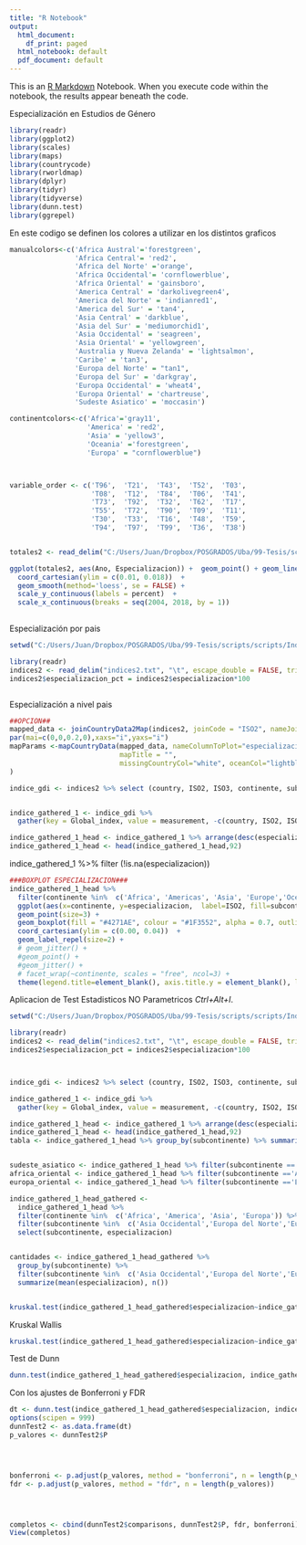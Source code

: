 ---
title: "R Notebook"
output:
  html_document:
    df_print: paged
  html_notebook: default
  pdf_document: default
---

This is an [R Markdown](http://rmarkdown.rstudio.com) Notebook. When you execute code within the notebook, the results appear beneath the code. 

Especialización en Estudios de Género








```{r, warning=FALSE, include=FALSE}
library(readr)
library(ggplot2)
library(scales)
library(maps)
library(countrycode)
library(rworldmap)
library(dplyr)
library(tidyr)
library(tidyverse)
library(dunn.test)
library(ggrepel)

```

En este codigo se definen los colores a utilizar en los distintos graficos

```{r, warning=FALSE, include=FALSE}

manualcolors<-c('Africa Austral'='forestgreen', 
                'Africa Central'= 'red2', 
                'Africa del Norte' ='orange',
                'Africa Occidental'= 'cornflowerblue', 
                'Africa Oriental' = 'gainsboro',
                'America Central' = 'darkolivegreen4',
                'America del Norte' = 'indianred1',
                'America del Sur' = 'tan4', 
                'Asia Central' = 'darkblue',
                'Asia del Sur' = 'mediumorchid1',
                'Asia Occidental' = 'seagreen',
                'Asia Oriental' = 'yellowgreen', 
                'Australia y Nueva Zelanda' = 'lightsalmon',
                'Caribe' = 'tan3',
                'Europa del Norte' = "tan1",
                'Europa del Sur' = 'darkgray', 
                'Europa Occidental' = 'wheat4',
                'Europa Oriental' = 'chartreuse',  
                'Sudeste Asiatico' = 'moccasin')

continentcolors<-c('Africa'='gray11', 
                   'America' = 'red2',
                   'Asia' = 'yellow3',
                   'Oceania' ='forestgreen',
                   'Europa' = "cornflowerblue")



variable_order <- c('T96',  'T21',  'T43',  'T52',  'T03',  
                    'T08',  'T12',  'T84',  'T06',  'T41',  
                    'T73',  'T92',  'T32',  'T62',  'T17',
                    'T55',  'T72',  'T90',  'T09',  'T11',  
                    'T30',  'T33',  'T16',  'T48',  'T59',  
                    'T94',  'T97',  'T99',  'T36',  'T38')



```



```{r, warning=FALSE}


totales2 <- read_delim("C:/Users/Juan/Dropbox/POSGRADOS/Uba/99-Tesis/scripts/scripts/graficos/totales2.csv", ";", escape_double = FALSE, trim_ws = TRUE)

ggplot(totales2, aes(Ano, Especializacion)) +  geom_point() + geom_line() +
  coord_cartesian(ylim = c(0.01, 0.018))  +
  geom_smooth(method='loess', se = FALSE) +
  scale_y_continuous(labels = percent)  +
  scale_x_continuous(breaks = seq(2004, 2018, by = 1)) 
  

```

Especialización por pais

```{r, warning=FALSE}
setwd("C:/Users/Juan/Dropbox/POSGRADOS/Uba/99-Tesis/scripts/scripts/Indices")

library(readr)
indices2 <- read_delim("indices2.txt", "\t", escape_double = FALSE, trim_ws = TRUE)
indices2$especializacion_pct = indices2$especializacion*100



```
Especialización a nivel pais

```{r}
##OPCION##
mapped_data <- joinCountryData2Map(indices2, joinCode = "ISO2", nameJoinColumn = "ISO2")
par(mai=c(0,0,0.2,0),xaxs="i",yaxs="i")
mapParams <-mapCountryData(mapped_data, nameColumnToPlot="especializacion_pct", colourPalette="topo", 
                           mapTitle = "", 
                           missingCountryCol="white", oceanCol="lightblue", addLegend=FALSE
)

```




```{r}

indice_gdi <- indices2 %>% select (country, ISO2, ISO3, continente, subcontinente, especializacion, Global_Index)


indice_gathered_1 <- indice_gdi %>%
  gather(key = Global_index, value = measurement, -c(country, ISO2, ISO3, continente, subcontinente, especializacion) )

indice_gathered_1_head <- indice_gathered_1 %>% arrange(desc(especializacion))
indice_gathered_1_head <- head(indice_gathered_1_head,92)

```
indice_gathered_1 %>% filter (!is.na(especializacion)) 



```{r}

###BOXPLOT ESPECIALIZACION###
indice_gathered_1_head %>%
  filter(continente %in%  c('Africa', 'Americas', 'Asia', 'Europe','Oceania')) %>%
  ggplot(aes(x=continente, y=especializacion,  label=ISO2, fill=subcontinente)) +
  geom_point(size=3) +
  geom_boxplot(fill = "#4271AE", colour = "#1F3552", alpha = 0.7, outlier.colour = "red", outlier.shape = 20) +
  coord_cartesian(ylim = c(0.00, 0.04))  +
  geom_label_repel(size=2) +
  # geom_jitter() +
  #geom_point() +
  #geom_jitter() +
  # facet_wrap(~continente, scales = "free", ncol=3) +
  theme(legend.title=element_blank(), axis.title.y = element_blank(), legend.position="bottom") 


```



Aplicacion de Test Estadisticos NO Parametricos *Ctrl+Alt+I*.




```{r, warning=FALSE}
setwd("C:/Users/Juan/Dropbox/POSGRADOS/Uba/99-Tesis/scripts/scripts/Indices")

library(readr)
indices2 <- read_delim("indices2.txt", "\t", escape_double = FALSE, trim_ws = TRUE)
indices2$especializacion_pct = indices2$especializacion*100



indice_gdi <- indices2 %>% select (country, ISO2, ISO3, continente, subcontinente, especializacion, Global_Index)

indice_gathered_1 <- indice_gdi %>%
  gather(key = Global_index, value = measurement, -c(country, ISO2, ISO3, continente, subcontinente, especializacion) )

indice_gathered_1_head <- indice_gathered_1 %>% arrange(desc(especializacion))
indice_gathered_1_head <- head(indice_gathered_1_head,92)
tabla <- indice_gathered_1_head %>% group_by(subcontinente) %>% summarise(count=n(), median=median(especializacion, na.rm=TRUE), IQR=IQR(especializacion, na.rm=TRUE))


sudeste_asiatico <- indice_gathered_1_head %>% filter(subcontinente =='Sudeste Asiatico') %>% select(country, subcontinente, especializacion)
africa_oriental <- indice_gathered_1_head %>% filter(subcontinente =='Africa Oriental') %>% select(country, subcontinente, especializacion)
europa_oriental <- indice_gathered_1_head %>% filter(subcontinente =='Europa Oriental') %>% select(country, subcontinente, especializacion)


```


```{r, warning=FALSE}
indice_gathered_1_head_gathered <- 
  indice_gathered_1_head %>%
  filter(continente %in%  c('Africa', 'America', 'Asia', 'Europa')) %>%
  filter(subcontinente %in%  c('Asia Occidental','Europa del Norte','Europa del Sur', 'America del Sur', 'Europa Oriental', 'Europa Occidental', 'Asia del Sur', 'Sudeste Asiatico', 'Africa Oriental')) %>%
  select(subcontinente, especializacion)


cantidades <- indice_gathered_1_head_gathered %>%
  group_by(subcontinente) %>%
  filter(subcontinente %in%  c('Asia Occidental','Europa del Norte','Europa del Sur', 'America del Sur', 'Europa Oriental', 'Europa Occidental', 'Asia del Sur', 'Sudeste Asiatico', 'Africa Oriental')) %>%
  summarize(mean(especializacion), n())


kruskal.test(indice_gathered_1_head_gathered$especializacion~indice_gathered_1_head_gathered$subcontinente)
```
Kruskal Wallis

```{r, warning=FALSE}


kruskal.test(indice_gathered_1_head_gathered$especializacion~indice_gathered_1_head_gathered$subcontinente)
```

Test de Dunn



```{r, warning=FALSE}


dunn.test(indice_gathered_1_head_gathered$especializacion, indice_gathered_1_head_gathered$subcontinente)

```

Con los ajustes de Bonferroni y FDR

```{r, warning=FALSE}

dt <- dunn.test(indice_gathered_1_head_gathered$especializacion, indice_gathered_1_head_gathered$subcontinente)
options(scipen = 999)
dunnTest2 <- as.data.frame(dt)
p_valores <- dunnTest2$P




bonferroni <- p.adjust(p_valores, method = "bonferroni", n = length(p_valores))
fdr <- p.adjust(p_valores, method = "fdr", n = length(p_valores))




completos <- cbind(dunnTest2$comparisons, dunnTest2$P, fdr, bonferroni)
View(completos)


```


